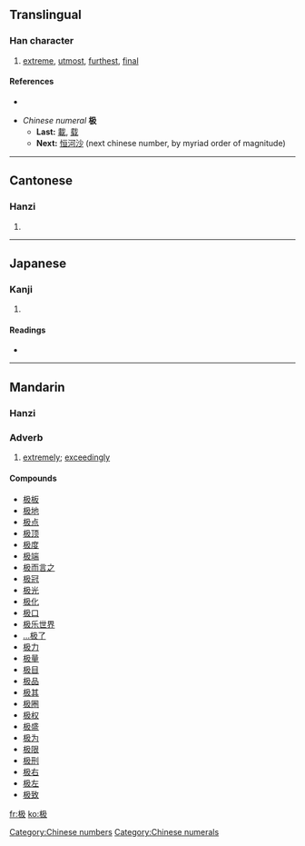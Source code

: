 {{also|極}}
==Translingual==

===Han character===
{{Han char|rn=75|rad=木|as=03|sn=7|four=4794<sub>7</sub>|canj=木弓竹水 (DNHE)}}

# [[extreme]], [[utmost]], [[furthest]], [[final]]

====References====
* {{Han ref|kx=0514.170|dkj=14519|hdz=21161.090|uh=6781|ud=26497|bh=CCE5|bd=52453}}

* ''Chinese numeral'' '''极'''
** '''Last:''' [[載]], [[载]]
** '''Next:''' [[恒河沙]] (next chinese number, by myriad order of magnitude)

[[Category:Chinese numbers]]
[[Category:Chinese numerals]]

----

==Cantonese==

===Hanzi===
{{yue-hanzi|jyut=|y=gik6}}

# {{defn|Cantonese}}

----

==Japanese==

===Kanji===
{{ja-kanji|grade=|rs=木03}}

# {{defn|Japanese}}

====Readings====
* {{ja-readings|on=[[きょう]] (kyō), [[ごう]] (gō)|kun=[[にぐら]] (nigura)}}

----

==Mandarin==

===Hanzi===
{{cmn-hanzi|tra=極|pin=[[jí]] ([[ji2]])|wg=chi<sup>2</sup>}}

===Adverb===
{{cmn-adv|s|pin=jí|pint=ji2|tra=極|sim=极|rs=木03}}

# [[extremely]]; [[exceedingly]]

====Compounds====
* [[极板]]
* [[极地]]
* [[极点]]
* [[极顶]]
* [[极度]]
* [[极端]]
* [[极而言之]]
* [[极冠]]
* [[极光]]
* [[极化]]
* [[极口]]
* [[极乐世界]]
* [[…极了]]
* [[极力]]
* [[极量]]
* [[极目]]
* [[极品]]
* [[极其]]
* [[极圈]]
* [[极权]]
* [[极盛]]
* [[极为]]
* [[极限]]
* [[极刑]]
* [[极右]]
* [[极左]]
* [[极致]]

[[fr:极]]
[[ko:极]]